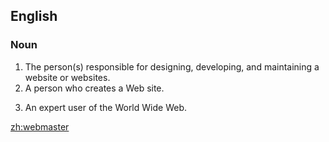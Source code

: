 ==English==

===Noun===
{{en-noun}}

# The person(s) responsible for designing, developing, and maintaining a website or websites.
# A person who creates a Web site.
# {{rare}} An expert user of the World Wide Web.

[[zh:webmaster]]